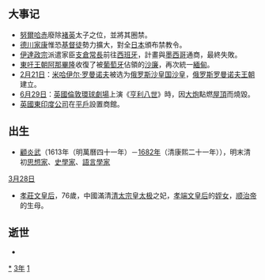 {{yearTOC|1613|明'''[[万历|万历]]四十一年'''；越南莫朝'''[[乾统_(莫敬恭)|乾统]]二十一年'''，后黎朝'''[[弘定|弘定]]十四年'''；日本'''[[慶長|慶長]]十八年'''}}
== 大事记 ==
*[[努爾哈赤|努爾哈赤]]廢除[[褚英|褚英]]太子之位，並將其圈禁。
*[[德川家康|德川家康]]惟恐[[基督徒|基督徒]]勢力擴大，對全[[日本|日本]]頒布禁教令。
*[[伊達政宗|伊達政宗]]派遣家臣[[支倉常長|支倉常長]]前往[[西班牙|西班牙]]，計畫與[[墨西哥|墨西哥]]通商，最終失敗。
*[[東吁王朝|東吁王朝]][[阿那畢隆|阿那畢隆]]收復了被[[葡萄牙|葡萄牙]]佔領的[[沙廉|沙廉]]，再次統一[[緬甸|緬甸]]。
*[[2月21日|2月21日]]：[[米哈伊尔·费奥多罗维奇·罗曼诺夫|米哈伊尔·罗曼诺夫]]被选为[[俄罗斯沙皇国|俄罗斯沙皇国]][[沙皇|沙皇]]，[[俄罗斯|俄罗斯]][[罗曼诺夫王朝|罗曼诺夫王朝]]建立。
*[[6月29日|6月29日]]：[[英國|英國]][[倫敦|倫敦]][[環球劇場|環球劇場]]上演《[[亨利八世|亨利八世]]》時，因[[大炮|大炮]]點燃[[屋頂|屋頂]]而燒毀。
*[[英國東印度公司|英國東印度公司]]在[[平戶|平戶]]設置商館。

== 出生 ==
*[[顧炎武|顧炎武]]（1613年（明萬曆四十一年）－[[1682年|1682年]]（清康熙二十一年）），明末清初[[思想家|思想家]]、[[历史学家|史學家]]、[[语言学家列表|語言學家]]

;[[3月28日|3月28日]]
*[[孝莊文皇后|孝莊文皇后]]，76歲，中國滿清[[皇太极|清太宗皇太极]]之妃，[[孝端文皇后|孝端文皇后]]的[[姪女|姪女]]，[[顺治帝|顺治帝]]的生母。

== 逝世 ==
{{Wikisource year mention}}
*

[[Category:1613年|*]]
[[Category:1610年代|3年]]
[[Category:17世纪各年|1]]